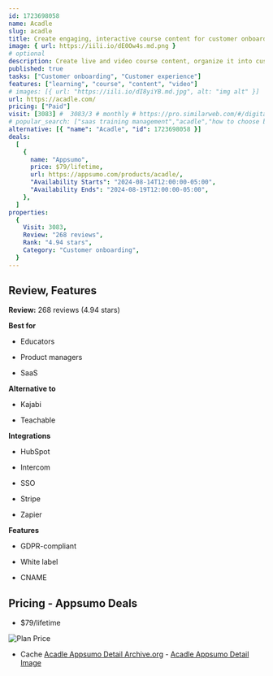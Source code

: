 ```yaml
---
id: 1723698058
name: Acadle
slug: acadle
title: Create engaging, interactive course content for customer onboarding and employee training
image: { url: https://iili.io/dE0Ow4s.md.png }
# optional
description: Create live and video course content, organize it into customized learning paths, and embed courses in your SaaS appEngage users with features like community forums and completion certificates they can share on social media
published: true
tasks: ["Customer onboarding", "Customer experience"]
features: ["learning", "course", "content", "video"]
# images: [{ url: "https://iili.io/dI8yiYB.md.jpg", alt: "img alt" }]
url: https://acadle.com/
pricing: ["Paid"]
visit: [3083] #  3083/3 # monthly # https://pro.similarweb.com/#/digitalsuite/websiteanalysis/home
# popular_search: ["saas training management","acadle","how to choose best lms software in india","lms for gamified loyalty learning consumer","newsletter invite template upskilling courses"]
alternative: [{ "name": "Acadle", "id": 1723698058 }]
deals:
  [
    {
      name: "Appsumo",
      price: $79/lifetime,
      url: https://appsumo.com/products/acadle/,
      "Availability Starts": "2024-08-14T12:00:00-05:00",
      "Availability Ends": "2024-08-19T12:00:00-05:00",
    },
  ]
properties:
  {
    Visit: 3083,
    Review: "268 reviews",
    Rank: "4.94 stars",
    Category: "Customer onboarding",
  }
---
```


## Review, Features

**Review:** 268 reviews (4.94 stars)

**Best for**

- Educators

- Product managers

- SaaS

**Alternative to**

- Kajabi

- Teachable

**Integrations**

- HubSpot

- Intercom

- SSO

- Stripe

- Zapier

**Features**

- GDPR-compliant

- White label

- CNAME

## Pricing - Appsumo Deals

- $79/lifetime

<Img src="https://iili.io/dEMZuOQ.png" alt="Plan Price" />

- Cache [Acadle Appsumo Detail Archive.org](https://web.archive.org/web/*/https://appsumo.com/products/acadle/) - [Acadle Appsumo Detail Image](https://iili.io/dEMZrI2.png)
